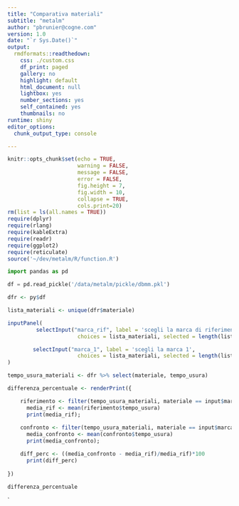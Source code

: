 ```yaml
---
title: "Comparativa materiali"
subtitle: "metalm"
author: "pbrunier@cogne.com"
version: 1.0 
date: "`r Sys.Date()`"
output:
  rmdformats::readthedown:
    css: ./custom.css
    df_print: paged
    gallery: no
    highlight: default
    html_document: null
    lightbox: yes
    number_sections: yes
    self_contained: yes
    thumbnails: no
runtime: shiny
editor_options:
  chunk_output_type: console

---
```


```r
knitr::opts_chunk$set(echo = TRUE,
                      warning = FALSE,
                      message = FALSE,
                      error = FALSE,
                      fig.height = 7,
                      fig.width = 10,
                      collapse = TRUE,
                      cols.print=20)
rm(list = ls(all.names = TRUE))
require(dplyr)
require(rlang)
require(kableExtra)
require(readr)
require(ggplot2)
require(reticulate)
source('~/dev/metalm/R/function.R')
```

```python
import pandas as pd

df = pd.read_pickle('/data/metalm/pickle/dbmm.pkl')

```

```r

dfr <- py$df

lista_materiali <- unique(dfr$materiale)

inputPanel(
         selectInput("marca_rif", label = 'scegli la marca di riferimento', 
                      choices = lista_materiali, selected = length(lista_materiali)),

        selectInput("marca_1", label = 'scegli la marca 1', 
                      choices = lista_materiali, selected = length(lista_materiali))#, multiple = TRUE)
)

```

```r

tempo_usura_materiali <- dfr %>% select(materiale, tempo_usura)

differenza_percentuale <- renderPrint({

    riferimento <- filter(tempo_usura_materiali, materiale == input$marca_rif)
      media_rif <- mean(riferimento$tempo_usura)
      print(media_rif);
 
    confronto <- filter(tempo_usura_materiali, materiale == input$marca_1)
      media_confronto <- mean(confronto$tempo_usura)
      print(media_confronto);

    diff_perc <- ((media_confronto - media_rif)/media_rif)*100
      print(diff_perc)
            
})

differenza_percentuale

```
`